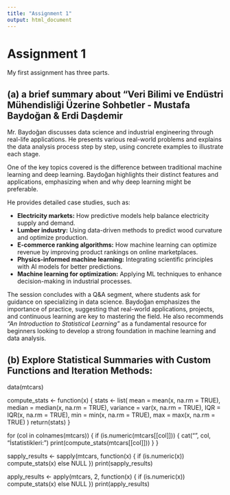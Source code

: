 ```yaml
---
title: "Assignment 1"
output: html_document
---
```


# Assignment 1

My first assignment has three parts.

## (a) **a brief summary about “Veri Bilimi ve Endüstri Mühendisliği Üzerine Sohbetler - Mustafa Baydoğan & Erdi Daşdemir**

Mr. Baydoğan discusses data science and industrial engineering through real-life applications. He presents various real-world problems and explains the data analysis process step by step, using concrete examples to illustrate each stage.

One of the key topics covered is the difference between traditional machine learning and deep learning. Baydoğan highlights their distinct features and applications, emphasizing when and why deep learning might be preferable.

He provides detailed case studies, such as:

-   **Electricity markets:** How predictive models help balance electricity supply and demand.
-   **Lumber industry:** Using data-driven methods to predict wood curvature and optimize production.
-   **E-commerce ranking algorithms:** How machine learning can optimize revenue by improving product rankings on online marketplaces.
-   **Physics-informed machine learning:** Integrating scientific principles with AI models for better predictions.
-   **Machine learning for optimization:** Applying ML techniques to enhance decision-making in industrial processes.

The session concludes with a Q&A segment, where students ask for guidance on specializing in data science. Baydoğan emphasizes the importance of practice, suggesting that real-world applications, projects, and continuous learning are key to mastering the field. He also recommends *"An Introduction to Statistical Learning"* as a fundamental resource for beginners looking to develop a strong foundation in machine learning and data analysis.

## (b) **Explore Statistical Summaries with Custom Functions and Iteration Methods:**



data(mtcars)


compute_stats <- function(x) {
  stats <- list(
    mean = mean(x, na.rm = TRUE),
    median = median(x, na.rm = TRUE),
    variance = var(x, na.rm = TRUE),
    IQR = IQR(x, na.rm = TRUE),
    min = min(x, na.rm = TRUE),
    max = max(x, na.rm = TRUE)
  )
  return(stats)
}


for (col in colnames(mtcars)) {
  if (is.numeric(mtcars[[col]])) {
    cat("\n", col, "İstatistikleri:\n")
    print(compute_stats(mtcars[[col]]))
  }
}


sapply_results <- sapply(mtcars, function(x) {
  if (is.numeric(x)) compute_stats(x) else NULL
})
print(sapply_results)


apply_results <- apply(mtcars, 2, function(x) {
  if (is.numeric(x)) compute_stats(x) else NULL
})
print(apply_results)

